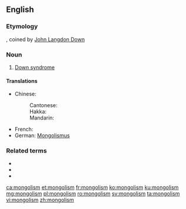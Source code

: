 ==English==

===Etymology===
{{suffix|Mongol|ism|lang=en}}, coined by [[:w:John Langdon Down|John Langdon Down]]

===Noun===
{{wikipedia|Down syndrome}}
{{en-noun|~}}

# {{lb|en|now|_|offensive}} [[Down syndrome]]

====Translations====
{{trans-top|Down syndrome}}
* Chinese:
*: Cantonese: {{t|yue|蒙古症|tr=mung4 gu2 zing3|sc=Hani}}
*: Hakka: {{t|hak|蒙古症|tr=mùng-kú-chṳ́n|sc=Hani}}
*: Mandarin: {{t|cmn|蒙古症|tr=ménggǔzhèng|sc=Hani}}
{{trans-mid}}
* French: {{t+|fr|mongolisme|m}}
* German: [[Mongolismus]] {{g|m}} {{qualifier|dated}}
{{trans-bottom}}

===Related terms===
* {{l|en|mongol}}
* {{l|en|mongoloid}}
* {{l|en|mong}}

[[ca:mongolism]]
[[et:mongolism]]
[[fr:mongolism]]
[[ko:mongolism]]
[[ku:mongolism]]
[[mg:mongolism]]
[[pl:mongolism]]
[[ro:mongolism]]
[[sv:mongolism]]
[[ta:mongolism]]
[[vi:mongolism]]
[[zh:mongolism]]